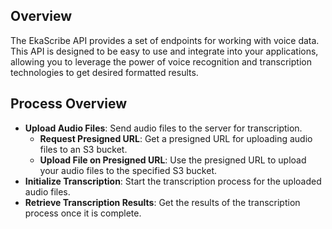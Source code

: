 ## Overview
The EkaScribe API provides a set of endpoints for working with voice data. This API is designed to be easy to use and integrate into your applications, allowing you to leverage the power of voice recognition and transcription technologies to get desired formatted results.

## Process Overview
- **Upload Audio Files**: Send audio files to the server for transcription.
    - **Request Presigned URL**: Get a presigned URL for uploading audio files to an S3 bucket.
    - **Upload File on Presigned URL**: Use the presigned URL to upload your audio files to the specified S3 bucket.
- **Initialize Transcription**: Start the transcription process for the uploaded audio files.
- **Retrieve Transcription Results**: Get the results of the transcription process once it is complete.
